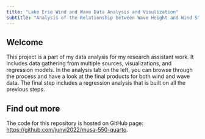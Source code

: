 ```yaml
---
title: "Lake Erie Wind and Wave Data Analysis and Visulization"
subtitle: "Analysis of the Relationship between Wave Height and Wind Strength"
---
```


## Welcome

This project is a part of my data analysis for my research assistant work. It includes data gathering from multiple sources, visualizations, and regression models. In the analysis tab on the left, you can browse through the process and have a look at the final products for both wind and wave data. The final step includes a regression analysis that is built on all the previous steps.  


## Find out more

The code for this repository is hosted on GitHub page: [https://github.com/junyi2022/musa-550-quarto](https://github.com/junyi2022/musa-550-quarto).







 
